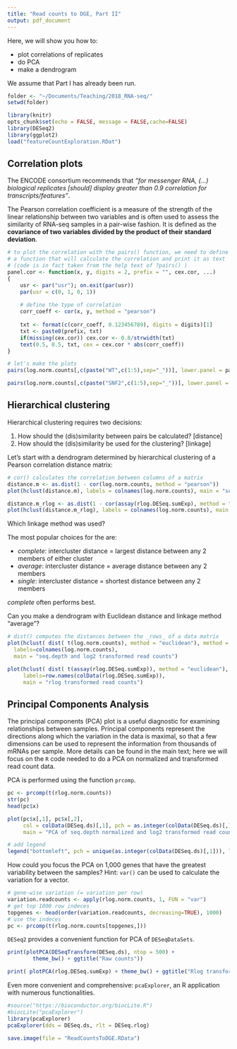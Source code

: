 ```yaml
---
title: "Read counts to DGE, Part II"
output: pdf_document
---
```


Here, we will show you how to:

* plot correlations of replicates
* do PCA
* make a dendrogram

We assume that Part I has already been run. 

```r
folder <- "~/Documents/Teaching/2018_RNA-seq/"
setwd(folder)
```
```r
library(knitr)
opts_chunk$set(echo = FALSE, message = FALSE,cache=FALSE)
library(DESeq2)
library(ggplot2)
load("featureCountExploration.RDat")
```

## Correlation plots

The ENCODE consortium recommends that _"for messenger RNA, (...) biological replicates [should] display greater than 0.9 correlation for transcripts/features"_.

The Pearson correlation coefficient is a measure of the strength of the linear relationship between two variables and is often used to assess the similarity of RNA-seq samples in a pair-wise fashion.
It is defined as the **covariance of two variables divided by the product of their standard deviation**.

```r
# to plot the correlation with the pairs() function, we need to define
# a function that will calculate the correlation and print it as text
# (code is in fact taken from the help text of ?pairs() )
panel.cor <- function(x, y, digits = 2, prefix = "", cex.cor, ...)
{
    usr <- par("usr"); on.exit(par(usr))
    par(usr = c(0, 1, 0, 1))
    
    # define the type of correlation
    corr_coeff <- cor(x, y, method = "pearson") 
    
    txt <- format(c(corr_coeff, 0.123456789), digits = digits)[1]
    txt <- paste0(prefix, txt)
    if(missing(cex.cor)) cex.cor <- 0.8/strwidth(txt)
    text(0.5, 0.5, txt, cex = cex.cor * abs(corr_coeff))
}

# let's make the plots
pairs(log.norm.counts[,c(paste("WT",c(1:5),sep="_"))], lower.panel = panel.smooth, upper.panel = panel.cor)

pairs(log.norm.counts[,c(paste("SNF2",c(1:5),sep="_"))], lower.panel = panel.smooth, upper.panel = panel.cor)
```

## Hierarchical clustering

Hierarchical clustering requires two decisions: 

1. How should the (dis)similarity between pairs be calculated? [distance]
2. How should the (dis)similarity be used for the clustering? [linkage]

Let's start with a dendrogram determined by hierarchical clustering of a Pearson correlation distance matrix:

```r
# cor() calculates the correlation between columns of a matrix
distance.m <- as.dist(1 - cor(log.norm.counts, method = "pearson"))
plot(hclust(distance.m), labels = colnames(log.norm.counts), main = "seq.depth and log2 transformed read counts\ndistance: Pearson correlation")

distance.m_rlog <- as.dist(1 - cor(assay(rlog.DESeq.sumExp), method = "pearson" ))
plot(hclust(distance.m_rlog), labels = colnames(log.norm.counts), main = "rlog transformed read counts\ndistance: Pearson correlation")
```

Which linkage method was used?

The most popular choices for the \textit{linkage function} are:

* _complete_: intercluster distance = largest distance between any 2 members of either cluster
* _average_: intercluster distance = average distance between any 2 members
* _single_:  intercluster distance = shortest distance between any 2 members

_complete_ often performs best.

Can you make a dendrogram with Euclidean distance and linkage method "average"?

```r
# dist() computes the distances between the _rows_ of a data matrix
plot(hclust( dist( t(log.norm.counts), method = "euclidean"), method = "average"),
  labels=colnames(log.norm.counts),
  main = "seq.depth and log2 transformed read counts")

plot(hclust( dist( t(assay(rlog.DESeq.sumExp)), method = "euclidean"), method="average"),
     labels=row.names(colData(rlog.DESeq.sumExp)),
     main = "rlog transformed read counts")
```


## Principal Components Analysis

The principal components (PCA) plot is a useful diagnostic for examining relationships between samples. 
Principal components represent the directions along which the variation in the data is maximal, so that a few dimensions can be used to represent the information from thousands of mRNAs per sample.
More details can be found in the main text; here we will focus on the `R` code needed to do a PCA on normalized and transformed read count data.

PCA is performed using the function `prcomp`.

```r
pc <- prcomp(t(rlog.norm.counts))
str(pc)
head(pc$x)

plot(pc$x[,1], pc$x[,2], 
     col = colData(DESeq.ds)[,1], pch = as.integer(colData(DESeq.ds)[,1]),
     main = "PCA of seq.depth normalized and log2 transformed read counts")

# add legend
legend("bottomleft", pch = unique(as.integer(colData(DESeq.ds)[,1])), legend = unique(colData(DESeq.ds)[,1]) )
```

How could you focus the PCA on 1,000 genes that have the greatest variability between the samples? Hint: `var()` can be used to calculate the variation for a vector.

```r
# gene-wise variation (= variation per row)
variation.readcounts <- apply(rlog.norm.counts, 1, FUN = "var")
# get top 1000 row indeces
topgenes <- head(order(variation.readcounts, decreasing=TRUE), 1000)
# use the indeces
pc <- prcomp(t(rlog.norm.counts[topgenes,]))
```

`DESeq2` provides a convenient function for PCA of `DESeqDataSets`.

```r
print(plotPCA(DESeqTransform(DESeq.ds), ntop = 500) + 
        theme_bw() + ggtitle("Raw counts"))

print( plotPCA(rlog.DESeq.sumExp) + theme_bw() + ggtitle("Rlog transformed counts"))
```

Even more convenient and comprehensive: `pcaExplorer`, an R application with numerous functionalities.

```r
#source("https://bioconductor.org/biocLite.R")
#biocLite("pcaExplorer")
library(pcaExplorer)
pcaExplorer(dds = DESeq.ds, rlt = DESeq.rlog)
```

```r
save.image(file = "ReadCountsToDGE.RData")
```
